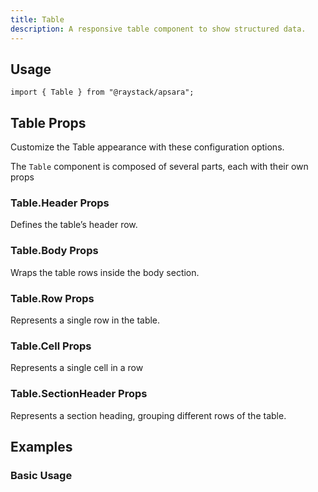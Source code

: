 ```yaml
---
title: Table
description: A responsive table component to show structured data.
---
```



<Demo data={preview} />

## Usage

```tsx
import { Table } from "@raystack/apsara";
```

## Table Props

Customize the Table appearance with these configuration options.

The `Table` component is composed of several parts, each with their own props

<auto-type-table path="./props.ts" name="TableProps" />

### Table.Header Props

Defines the table’s header row.

<auto-type-table path="./props.ts" name="TableHeaderProps" />

### Table.Body Props

Wraps the table rows inside the body section.

<auto-type-table path="./props.ts" name="TableBodyProps" />

### Table.Row Props

Represents a single row in the table.

<auto-type-table path="./props.ts" name="TableRowProps" />

### Table.Cell Props

Represents a single cell in a row

<auto-type-table path="./props.ts" name="TableCellProps" />

### Table.SectionHeader Props

Represents a section heading, grouping different rows of the table.

<auto-type-table path="./props.ts" name="TableSectionHeaderProps" />

## Examples

### Basic Usage

<Demo data={basicDemo} />
